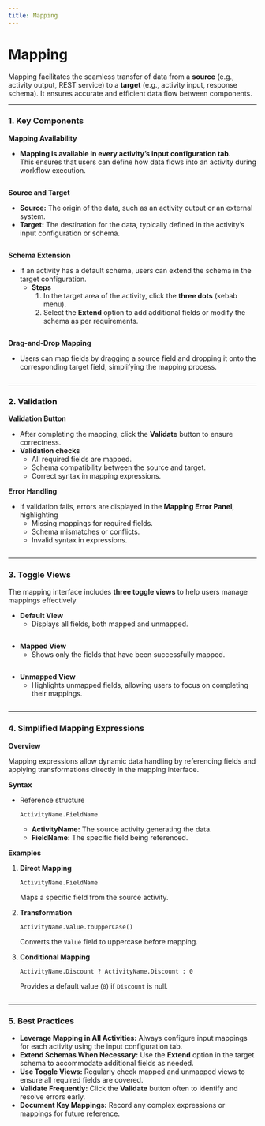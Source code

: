 ```yaml
---
title: Mapping
---
```


# Mapping

Mapping facilitates the seamless transfer of data from a **source** (e.g., activity output, REST service) to a **target** (e.g., activity input, response schema). It ensures accurate and efficient data flow between components.

---

### **1. Key Components**

**Mapping Availability**

- **Mapping is available in every activity’s input configuration tab.**\
  This ensures that users can define how data flows into an activity during workflow execution.

<figure>
  <img src="/img/assets/Mapping-Input.gif" alt=""></img>
  <figcaption></figcaption>
</figure>

**Source and Target**

- **Source:** The origin of the data, such as an activity output or an external system.
- **Target:** The destination for the data, typically defined in the activity’s input configuration or schema.

<figure>
  <img src="/img/assets/Mapping-Source-and-Target.gif" alt=""></img>
  <figcaption></figcaption>
</figure>

**Schema Extension**

- If an activity has a default schema, users can extend the schema in the target configuration.
  - **Steps**
    1. In the target area of the activity, click the **three dots** (kebab menu).
    2. Select the **Extend** option to add additional fields or modify the schema as per requirements.

<figure>
  <img src="/img/assets/Mapping-SchemaExtension.gif" alt=""></img>
  <figcaption></figcaption>
</figure>

**Drag-and-Drop Mapping**

- Users can map fields by dragging a source field and dropping it onto the corresponding target field, simplifying the mapping process.

<figure>
  <img src="/img/assets/Mapping-drag-and-drop.gif" alt=""></img>
  <figcaption></figcaption>
</figure>

---

### **2. Validation**

**Validation Button**

- After completing the mapping, click the **Validate** button to ensure correctness.
- **Validation checks**
  - All required fields are mapped.
  - Schema compatibility between the source and target.
  - Correct syntax in mapping expressions.

**Error Handling**

- If validation fails, errors are displayed in the **Mapping Error Panel**, highlighting
  - Missing mappings for required fields.
  - Schema mismatches or conflicts.
  - Invalid syntax in expressions.

<figure>
  <img src="/img/assets/Mapping-ErrorHandling.gif" alt=""></img>
  <figcaption></figcaption>
</figure>

---

### **3. Toggle Views**

The mapping interface includes **three toggle views** to help users manage mappings effectively

- **Default View**
  - Displays all fields, both mapped and unmapped.

<figure>
  <img src="/img/assets/Mapping-defaultView.gif" alt=""></img>
  <figcaption></figcaption>
</figure>

- **Mapped View**
  - Shows only the fields that have been successfully mapped.

<figure>
  <img src="/img/assets/Mapping-MappedView.gif" alt=""></img>
  <figcaption></figcaption>
</figure>

- **Unmapped View**
  - Highlights unmapped fields, allowing users to focus on completing their mappings.

<figure>
  <img src="/img/assets/Mapping-UnmappedView.gif" alt=""></img>
  <figcaption></figcaption>
</figure>

---

### **4. Simplified Mapping Expressions**

**Overview**

Mapping expressions allow dynamic data handling by referencing fields and applying transformations directly in the mapping interface.

**Syntax**

- Reference structure

  ```
  ActivityName.FieldName
  ```

  - **ActivityName:** The source activity generating the data.
  - **FieldName:** The specific field being referenced.

**Examples**

1.  **Direct Mapping**

    ```
    ActivityName.FieldName
    ```

    Maps a specific field from the source activity.

2.  **Transformation**

    ```
    ActivityName.Value.toUpperCase()
    ```

    Converts the `Value` field to uppercase before mapping.

3.  **Conditional Mapping**

    ```
    ActivityName.Discount ? ActivityName.Discount : 0
    ```

    Provides a default value (`0`) if `Discount` is null.

<figure>
  <img src="/img/assets/Mapping-Concat.gif" alt=""></img>
  <figcaption></figcaption>
</figure>

---

### **5. Best Practices**

- **Leverage Mapping in All Activities:** Always configure input mappings for each activity using the input configuration tab.
- **Extend Schemas When Necessary:** Use the **Extend** option in the target schema to accommodate additional fields as needed.
- **Use Toggle Views:** Regularly check mapped and unmapped views to ensure all required fields are covered.
- **Validate Frequently:** Click the **Validate** button often to identify and resolve errors early.
- **Document Key Mappings:** Record any complex expressions or mappings for future reference.
